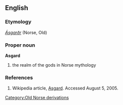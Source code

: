 ==English==
===Etymology===
''[[Ásgarðr]]'' (Norse, Old)
===Proper noun===
'''Asgard'''
# the realm of the gods in Norse mythology

===References===
# Wikipedia article, [[Wikipedia:Asgard|Asgard]]. Accessed August 5, 2005.

[[Category:Old Norse derivations]]

{{wikipedia}}